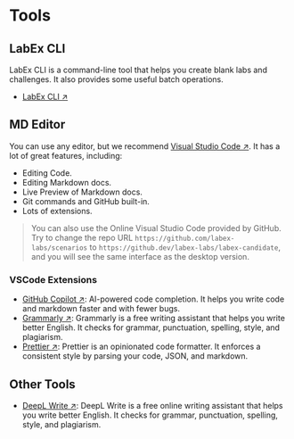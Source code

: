 # Tools

## LabEx CLI

LabEx CLI is a command-line tool that helps you create blank labs and challenges. It also provides some useful batch operations.

- [LabEx CLI ↗](https://github.com/labex-labs/labex-cli)

## MD Editor

You can use any editor, but we recommend [Visual Studio Code ↗](https://code.visualstudio.com/). It has a lot of great features, including:

- Editing Code.
- Editing Markdown docs.
- Live Preview of Markdown docs.
- Git commands and GitHub built-in.
- Lots of extensions.

> You can also use the Online Visual Studio Code provided by GitHub. Try to change the repo URL `https://github.com/labex-labs/scenarios` to `https://github.dev/labex-labs/labex-candidate`, and you will see the same interface as the desktop version.

### VSCode Extensions

- [GitHub Copilot ↗](https://marketplace.visualstudio.com/items?itemName=GitHub.copilot): AI-powered code completion. It helps you write code and markdown faster and with fewer bugs. 
- [Grammarly ↗](https://marketplace.visualstudio.com/items?itemName=znck.grammarly): Grammarly is a free writing assistant that helps you write better English. It checks for grammar, punctuation, spelling, style, and plagiarism.
- [Prettier ↗](https://marketplace.visualstudio.com/items?itemName=esbenp.prettier-vscode): Prettier is an opinionated code formatter. It enforces a consistent style by parsing your code, JSON, and markdown.

## Other Tools

- [DeepL Write ↗](https://www.deepl.com/write): DeepL Write is a free online writing assistant that helps you write better English. It checks for grammar, punctuation, spelling, style, and plagiarism.
